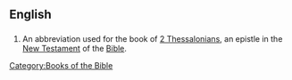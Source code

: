 ==English==
==={{abbreviation}}===
{{infl|en|abbreviation}}
# {{biblical}} An abbreviation used for the book of [[2 Thessalonians]], an epistle in the [[New Testament]] of the [[Bible]].

[[Category:Books of the Bible]]